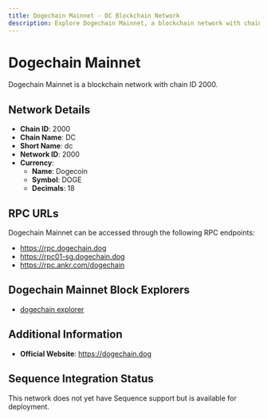 ```yaml
--- 
title: Dogechain Mainnet - DC Blockchain Network
description: Explore Dogechain Mainnet, a blockchain network with chain ID 2000. Learn about its native currency, Dogecoin, and how to interact with the network.
---
```


# Dogechain Mainnet

Dogechain Mainnet is a blockchain network with chain ID 2000.

## Network Details

- **Chain ID**: 2000
- **Chain Name**: DC
- **Short Name**: dc
- **Network ID**: 2000
- **Currency**: 
  - **Name**: Dogecoin
  - **Symbol**: DOGE
  - **Decimals**: 18

## RPC URLs

Dogechain Mainnet can be accessed through the following RPC endpoints:

- https://rpc.dogechain.dog
- https://rpc01-sg.dogechain.dog
- https://rpc.ankr.com/dogechain

## Dogechain Mainnet Block Explorers

- [dogechain explorer](https://explorer.dogechain.dog)

## Additional Information

- **Official Website**: https://dogechain.dog

## Sequence Integration Status

This network does not yet have Sequence support but is available for deployment.
